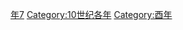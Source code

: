 {{Catnav|頁面分類|历史|歷史時代|年|10世纪各年}}
{{Commons category|937}}

[[Category:930年代|年7]]
[[Category:10世纪各年|Category:10世纪各年]]
[[Category:酉年|Category:酉年]]